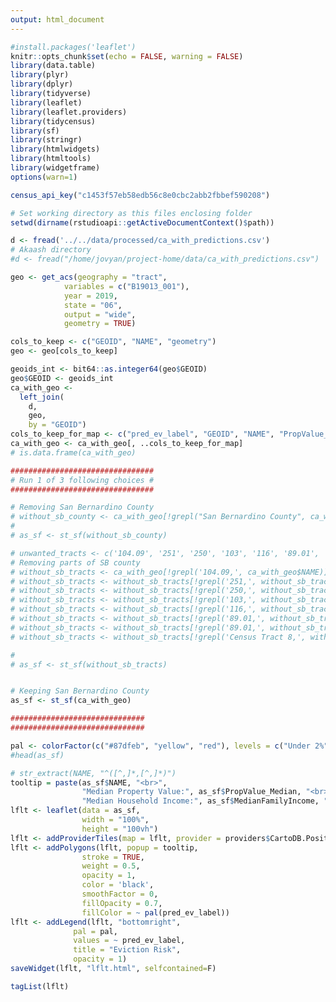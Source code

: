 ```yaml
---
output: html_document
---
```


```r
#install.packages('leaflet')
knitr::opts_chunk$set(echo = FALSE, warning = FALSE)
library(data.table)
library(plyr)
library(dplyr)
library(tidyverse)
library(leaflet)
library(leaflet.providers)
library(tidycensus)
library(sf)
library(stringr)
library(htmlwidgets)
library(htmltools)
library(widgetframe)
options(warn=1)

census_api_key("c1453f57eb58edb56c8e0cbc2abb2fbbef590208")

# Set working directory as this files enclosing folder
setwd(dirname(rstudioapi::getActiveDocumentContext()$path))

d <- fread('../../data/processed/ca_with_predictions.csv')
# Akaash directory
#d <- fread("/home/jovyan/project-home/data/ca_with_predictions.csv")

geo <- get_acs(geography = "tract",
            variables = c("B19013_001"),
            year = 2019,
            state = "06",
            output = "wide",
            geometry = TRUE)

cols_to_keep <- c("GEOID", "NAME", "geometry")
geo <- geo[cols_to_keep]

geoids_int <- bit64::as.integer64(geo$GEOID)
geo$GEOID <- geoids_int
ca_with_geo <- 
  left_join(
    d,
    geo,
    by = "GEOID")
cols_to_keep_for_map <- c("pred_ev_label", "GEOID", "NAME", "PropValue_Median", "MedianFamilyIncome", "geometry")
ca_with_geo <- ca_with_geo[, ..cols_to_keep_for_map]
# is.data.frame(ca_with_geo)

################################
# Run 1 of 3 following choices #
################################

# Removing San Bernardino County
# without_sb_county <- ca_with_geo[!grepl("San Bernardino County", ca_with_geo$NAME),]
# 
# as_sf <- st_sf(without_sb_county)

# unwanted_tracts <- c('104.09', '251', '250', '103', '116', '89.01', 'Census Tract 8,')
# Removing parts of SB county
# without_sb_tracts <- ca_with_geo[!grepl('104.09,', ca_with_geo$NAME)]
# without_sb_tracts <- without_sb_tracts[!grepl('251,', without_sb_tracts$NAME)]
# without_sb_tracts <- without_sb_tracts[!grepl('250,', without_sb_tracts$NAME)]
# without_sb_tracts <- without_sb_tracts[!grepl('103,', without_sb_tracts$NAME)]
# without_sb_tracts <- without_sb_tracts[!grepl('116,', without_sb_tracts$NAME)]
# without_sb_tracts <- without_sb_tracts[!grepl('89.01,', without_sb_tracts$NAME)]
# without_sb_tracts <- without_sb_tracts[!grepl('89.01,', without_sb_tracts$NAME)]
# without_sb_tracts <- without_sb_tracts[!grepl('Census Tract 8,', without_sb_tracts$NAME)]

# 
# as_sf <- st_sf(without_sb_tracts)


# Keeping San Bernardino County
as_sf <- st_sf(ca_with_geo)

##############################
##############################

pal <- colorFactor(c("#87dfeb", "yellow", "red"), levels = c("Under 2%", "2%-5%", "Over 5%"), ordered=FALSE)
#head(as_sf)

# str_extract(NAME, "^([^,]*,[^,]*)")
tooltip = paste(as_sf$NAME, "<br>",
                "Median Property Value:", as_sf$PropValue_Median, "<br>",
                "Median Household Income:", as_sf$MedianFamilyIncome, "<br>")
lflt <- leaflet(data = as_sf,
                width = "100%",
                height = "100vh")
lflt <- addProviderTiles(map = lflt, provider = providers$CartoDB.Positron)
lflt <- addPolygons(lflt, popup = tooltip,
                stroke = TRUE,
                weight = 0.5,
                opacity = 1,
                color = 'black',
                smoothFactor = 0,
                fillOpacity = 0.7,
                fillColor = ~ pal(pred_ev_label))
lflt <- addLegend(lflt, "bottomright", 
              pal = pal, 
              values = ~ pred_ev_label,
              title = "Eviction Risk",
              opacity = 1)
saveWidget(lflt, "lflt.html", selfcontained=F)
```

```r
tagList(lflt)
```


